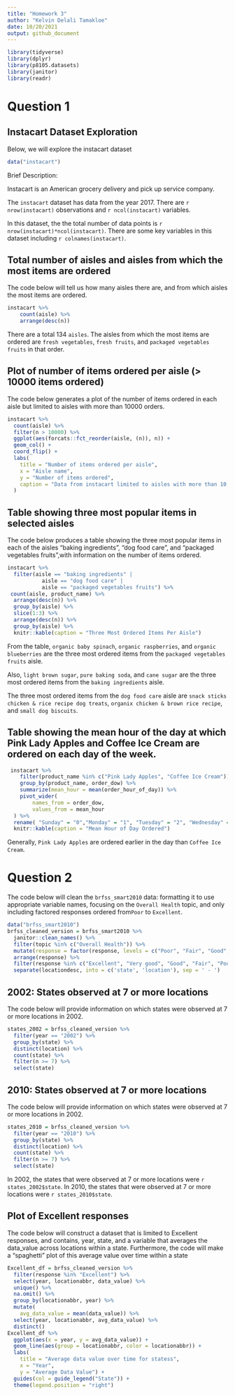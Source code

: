 ```yaml
---
title: "Homework 3"
author: "Kelvin Delali Tamakloe"
date: 10/20/2021
output: github_document
---
```

```r
library(tidyverse)
library(dplyr)
library(p8105.datasets)
library(janitor)
library(readr)
```

# Question 1

## Instacart Dataset Exploration

Below, we will explore the instacart dataset

```r
data("instacart")
```

Brief Description:

Instacart is an American grocery delivery and pick up service company. 

The `instacart` dataset has data from the year 2017. There are `r nrow(instacart)` observations and `r ncol(instacart)` variables. 

In this dataset, the the total number of data points is `r nrow(instacart)*ncol(instacart)`. There are some key variables in this dataset including `r colnames(instacart)`.

## Total number of aisles and aisles from which the most items are ordered

The code below will tell us how many aisles there are, and from which aisles the most items are ordered.

```r
instacart %>% 
	count(aisle) %>% 
	arrange(desc(n))
```
There are a total 134 `aisles`. The aisles from which the most items are ordered are `fresh vegetables`, `fresh fruits`, and `packaged vegetables fruits` in that order.

## Plot of number of items ordered per aisle (> 10000 items ordered)

The code below generates a plot of the number of items ordered in each aisle but limited to aisles with more than 10000 orders.

```r
instacart %>%
  count(aisle) %>%
  filter(n > 10000) %>%
  ggplot(aes(forcats::fct_reorder(aisle, (n)), n)) +
  geom_col() +
  coord_flip() +
  labs(
    title = "Number of items ordered per aisle",
    x = "Aisle name",
    y = "Number of items ordered",
    caption = "Data from instacart limited to aisles with more than 10,000 items ordered"
  )
```

## Table showing three most popular items in selected aisles 
The code below  produces a table showing the three most popular items in each of the aisles “baking ingredients”, “dog food care”, and “packaged vegetables fruits”,with information on the number of items ordered.

```r
instacart %>%
  filter(aisle == "baking ingredients" | 
           aisle == "dog food care" | 
           aisle == "packaged vegetables fruits") %>%
 count(aisle, product_name) %>%
  arrange(desc(n)) %>%
  group_by(aisle) %>%
  slice(1:3) %>%
  arrange(desc(n)) %>%
  group_by(aisle) %>%
  knitr::kable(caption = "Three Most Ordered Items Per Aisle")
```

From the table, `organic baby spinach`, `organic raspberries`, and `organic blueberries` 
are the three most ordered items from the `packaged vegetables fruits` aisle. 

Also, `light brown sugar`, `pure baking soda`, and `cane sugar` are the three most ordered items from the `baking ingredients` aisle. 

The three most ordered items from the `dog food care` aisle are `snack sticks chicken & rice recipe dog treats`, `organix chicken & brown rice recipe`, and `small dog biscuits`.


## Table showing the mean hour of the day at which Pink Lady Apples and Coffee Ice Cream are ordered on each day of the week.

```r
 instacart %>% 
	filter(product_name %in% c("Pink Lady Apples", "Coffee Ice Cream")) %>% 
	group_by(product_name, order_dow) %>% 
	summarize(mean_hour = mean(order_hour_of_day)) %>% 
	pivot_wider(
		names_from = order_dow,
		values_from = mean_hour
  ) %>%
  rename( "Sunday" = "0","Monday" = "1", "Tuesday" = "2", "Wednesday" = "3", "Thursday" = "4", "Friday" = "5", "Saturday" = "6") %>% 
  knitr::kable(caption = "Mean Hour of Day Ordered")
```
Generally, `Pink Lady Apples` are ordered earlier in the day than `Coffee Ice Cream`.

# Question 2

The code below will clean the `brfss_smart2010` data: formatting it to use appropriate variable names, 
focusing on the `Overall Health` topic, and only including factored responses ordered from`Poor` to `Excellent`.

```r
data("brfss_smart2010")
brfss_cleaned_version = brfss_smart2010 %>% 
  janitor::clean_names() %>%
  filter(topic %in% c("Overall Health")) %>%
  mutate(response = factor(response, levels = c("Poor", "Fair", "Good", "Very good", "Excellent"))) %>%
  arrange(response) %>%
  filter(response %in% c("Excellent", "Very good", "Good", "Fair", "Poor")) %>%
  separate(locationdesc, into = c('state', 'location'), sep = ' - ')
```

## 2002: States observed at 7 or more locations

The code below will provide information on which states were observed at 7 or more locations in 2002.

```r
states_2002 = brfss_cleaned_version %>% 
  filter(year == "2002") %>% 
  group_by(state) %>% 
  distinct(location) %>% 
  count(state) %>% 
  filter(n >= 7) %>% 
  select(state)
```

## 2010: States observed at 7 or more locations

The code below will provide information on which states were observed at 7 or more locations in 2002.

```r
states_2010 = brfss_cleaned_version %>% 
  filter(year == "2010") %>% 
  group_by(state) %>% 
  distinct(location) %>% 
  count(state) %>% 
  filter(n >= 7) %>% 
  select(state)
```

In 2002, the states that were observed at 7 or more locations were `r states_2002$state`. 
In 2010, the states that were observed at 7 or more locations were `r states_2010$state`.

## Plot of Excellent responses

The code below will construct a dataset that is limited to Excellent responses, and contains, year, state, and a variable that averages the data_value across locations within a state. Furthermore, the code will make a “spaghetti” plot of this average value over time within a state 

```r
Excellent_df = brfss_cleaned_version %>%
  filter(response %in% "Excellent") %>%
  select(year, locationabbr, data_value) %>%
  unique() %>%
  na.omit() %>%
  group_by(locationabbr, year) %>%
  mutate(
    avg_data_value = mean(data_value)) %>%
  select(year, locationabbr, avg_data_value) %>%
  distinct()
Excellent_df %>%
  ggplot(aes(x = year, y = avg_data_value)) +
  geom_line(aes(group = locationabbr, color = locationabbr)) +
  labs(
    title = "Average data value over time for statess",
    x = "Year",
    y = "Average Data Value") +
  guides(col = guide_legend("State")) +
  theme(legend.position = "right")
```